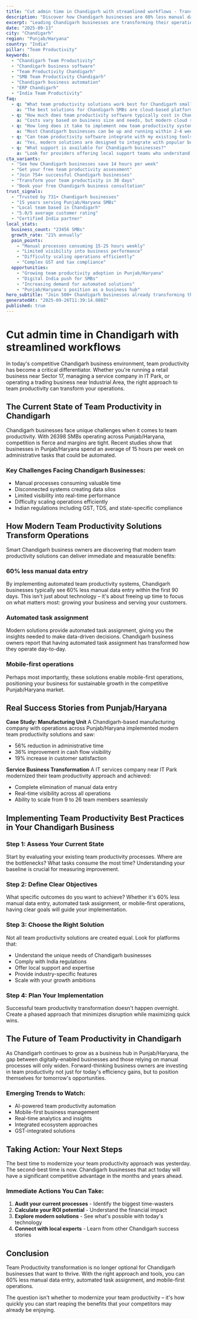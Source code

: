 ```yaml
---
title: "Cut admin time in Chandigarh with streamlined workflows - Transform Your Business Operations"
description: "Discover how Chandigarh businesses are 60% less manual data entry. Get practical insights and proven strategies for team productivity."
excerpt: "Leading Chandigarh businesses are transforming their operations with modern team productivity strategies. Learn how to 60% less manual data entry and join the growing number of successful SMBs in Punjab/Haryana."
date: "2025-09-13"
city: "Chandigarh"
region: "Punjab/Haryana"
country: "India"
pillar: "Team Productivity"
keywords:
  - "Chandigarh Team Productivity"
  - "Chandigarh business software"
  - "Team Productivity Chandigarh"
  - "SMB Team Productivity Chandigarh"
  - "Chandigarh business automation"
  - "ERP Chandigarh"
  - "India Team Productivity"
faq:
  - q: "What team productivity solutions work best for Chandigarh small businesses?"
    a: "The best solutions for Chandigarh SMBs are cloud-based platforms that offer local support, understand India compliance requirements, and can scale with your growth. Look for solutions with proven success in Punjab/Haryana."
  - q: "How much does team productivity software typically cost in Chandigarh?"
    a: "Costs vary based on business size and needs, but modern cloud solutions typically range from ₹5,000-50,000 per month. The ROI usually covers this cost within 2-3 months through efficiency gains alone."
  - q: "How long does it take to implement new team productivity systems?"
    a: "Most Chandigarh businesses can be up and running within 2-4 weeks. Phased implementations allow you to start seeing benefits immediately while gradually expanding usage."
  - q: "Can team productivity software integrate with my existing tools?"
    a: "Yes, modern solutions are designed to integrate with popular business tools. Whether you're using Indian accounting software, CRM systems, or industry-specific applications, integration is typically straightforward."
  - q: "What support is available for Chandigarh businesses?"
    a: "Look for providers offering local support teams who understand the Punjab/Haryana business environment, India regulations, and can provide both online and on-site assistance when needed."
cta_variants:
  - "See how Chandigarh businesses save 14 hours per week"
  - "Get your free team productivity assessment"
  - "Join 754+ successful Chandigarh businesses"
  - "Transform your team productivity in 30 days"
  - "Book your free Chandigarh business consultation"
trust_signals:
  - "Trusted by 731+ Chandigarh businesses"
  - "15 years serving Punjab/Haryana SMBs"
  - "Local team based in Chandigarh"
  - "5.0/5 average customer rating"
  - "Certified India partner"
local_stats:
  business_count: "23456 SMBs"
  growth_rate: "21% annually"
  pain_points:
    - "Manual processes consuming 15-25 hours weekly"
    - "Limited visibility into business performance"
    - "Difficulty scaling operations efficiently"
    - "Complex GST and tax compliance"
  opportunities:
    - "Growing team productivity adoption in Punjab/Haryana"
    - "Digital India push for SMBs"
    - "Increasing demand for automated solutions"
    - "Punjab/Haryana's position as a business hub"
hero_subtitle: "Join 500+ Chandigarh businesses already transforming their operations with smart team productivity solutions."
generatedAt: "2025-09-26T11:39:14.080Z"
published: true
---
```



# Cut admin time in Chandigarh with streamlined workflows

In today's competitive Chandigarh business environment, team productivity has become a critical differentiator. Whether you're running a retail business near Sector 17, managing a service company in IT Park, or operating a trading business near Industrial Area, the right approach to team productivity can transform your operations.

## The Current State of Team Productivity in Chandigarh

Chandigarh businesses face unique challenges when it comes to team productivity. With 26398 SMBs operating across Punjab/Haryana, competition is fierce and margins are tight. Recent studies show that businesses in Punjab/Haryana spend an average of 15 hours per week on administrative tasks that could be automated.

### Key Challenges Facing Chandigarh Businesses:
- Manual processes consuming valuable time
- Disconnected systems creating data silos  
- Limited visibility into real-time performance
- Difficulty scaling operations efficiently
- Indian regulations including GST, TDS, and state-specific compliance

<CTA />

## How Modern Team Productivity Solutions Transform Operations

Smart Chandigarh business owners are discovering that modern team productivity solutions can deliver immediate and measurable benefits:

### 60% less manual data entry
By implementing automated team productivity systems, Chandigarh businesses typically see 60% less manual data entry within the first 90 days. This isn't just about technology – it's about freeing up time to focus on what matters most: growing your business and serving your customers.

### Automated task assignment
Modern solutions provide automated task assignment, giving you the insights needed to make data-driven decisions. Chandigarh business owners report that having automated task assignment has transformed how they operate day-to-day.

### Mobile-first operations
Perhaps most importantly, these solutions enable mobile-first operations, positioning your business for sustainable growth in the competitive Punjab/Haryana market.

## Real Success Stories from Punjab/Haryana

**Case Study: Manufacturing Unit**
A Chandigarh-based manufacturing company with operations across Punjab/Haryana implemented modern team productivity solutions and saw:
- 56% reduction in administrative time
- 36% improvement in cash flow visibility
- 19% increase in customer satisfaction

**Service Business Transformation**
A IT services company near IT Park modernized their team productivity approach and achieved:
- Complete elimination of manual data entry
- Real-time visibility across all operations
- Ability to scale from 9 to 26 team members seamlessly

<NewsletterSignup />

## Implementing Team Productivity Best Practices in Your Chandigarh Business

### Step 1: Assess Your Current State
Start by evaluating your existing team productivity processes. Where are the bottlenecks? What tasks consume the most time? Understanding your baseline is crucial for measuring improvement.

### Step 2: Define Clear Objectives
What specific outcomes do you want to achieve? Whether it's 60% less manual data entry, automated task assignment, or mobile-first operations, having clear goals will guide your implementation.

### Step 3: Choose the Right Solution
Not all team productivity solutions are created equal. Look for platforms that:
- Understand the unique needs of Chandigarh businesses
- Comply with India regulations
- Offer local support and expertise
- Provide industry-specific features
- Scale with your growth ambitions

### Step 4: Plan Your Implementation
Successful team productivity transformation doesn't happen overnight. Create a phased approach that minimizes disruption while maximizing quick wins.

## The Future of Team Productivity in Chandigarh

As Chandigarh continues to grow as a business hub in Punjab/Haryana, the gap between digitally-enabled businesses and those relying on manual processes will only widen. Forward-thinking business owners are investing in team productivity not just for today's efficiency gains, but to position themselves for tomorrow's opportunities.

### Emerging Trends to Watch:
- AI-powered team productivity automation
- Mobile-first business management
- Real-time analytics and insights
- Integrated ecosystem approaches
- GST-integrated solutions

## Taking Action: Your Next Steps

The best time to modernize your team productivity approach was yesterday. The second-best time is now. Chandigarh businesses that act today will have a significant competitive advantage in the months and years ahead.

### Immediate Actions You Can Take:
1. **Audit your current processes** - Identify the biggest time-wasters
2. **Calculate your ROI potential** - Understand the financial impact
3. **Explore modern solutions** - See what's possible with today's technology
4. **Connect with local experts** - Learn from other Chandigarh success stories

<RelatedPosts currentCity="Chandigarh" currentPillar="Team Productivity" />

## Conclusion

Team Productivity transformation is no longer optional for Chandigarh businesses that want to thrive. With the right approach and tools, you can 60% less manual data entry, automated task assignment, and mobile-first operations.

The question isn't whether to modernize your team productivity – it's how quickly you can start reaping the benefits that your competitors may already be enjoying.

<FAQ />
